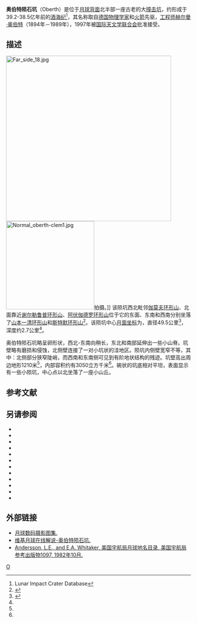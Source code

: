{{lunar crater data|
 image=Oberth crater 5053 med.jpg|
 caption=[[月球轨道器5号|月球轨道器5号]]拍摄的西向斜视图|
 latitude=62.49|
 N_or_S=N|
 longitude=154.84|
 E_or_W=E|
 diameter=49.5公里|
 depth=2.7公里|
 colong=207|
 eponym=[[赫尔曼·奥伯特|赫尔曼·奥伯特]]}}
'''奥伯特陨石坑'''（Oberth）是位于[[月球背面|月球背面]]北半部一座古老的大[[撞击坑|撞击坑]]，约形成于39.2-38.5亿年前的[[酒海纪|酒海纪]]<ref name=LICD>Lunar Impact Crater Database</ref>，其名称取自[[德国|德国]][[物理学家|物理学家]]和[[火箭|火箭]]先驱，[[工程师|工程师]][[赫尔曼·奥伯特|赫尔曼·奥伯特]]（1894年－1989年），1997年被[[国际天文学联合会|国际天文学联合会]]批准接受。

==描述== 
[[Image:Far_side_18.jpg|450px]] 
[[Image:Normal_oberth-clem1.jpg|240px]]拍摄。]] 
该陨坑西北毗邻[[伽莫夫环形山|伽莫夫环形山]]、北面靠近[[谢尔勒鲁普环形山|谢尔勒鲁普环形山]]、[[阿伏伽德罗环形山|阿伏伽德罗环形山]]位于它的东面、东南和西南分别坐落了[[山本一清环形山|山本一清环形山]]和[[斯特默环形山|斯特默环形山]]<ref>{{Cite web |url=http://planetarynames.wr.usgs.gov/images/Lunar/lac_17_wac.pdf |title=Crater Oberth on the map LAC-17. |access-date=2016-11-25 |archive-date=2016-12-13 |archive-url=https://web.archive.org/web/20161213003948/https://planetarynames.wr.usgs.gov/images/Lunar/lac_17_wac.pdf |dead-url=no }}</ref>。该陨坑中心[[月面坐标|月面坐标]]为{{Coord|62.49|N|154.84|E|globe:Moon|nogoogle=1|noosm=1}}，直径49.5公里<ref name="IAU">{{Cite web |url=http://planetarynames.wr.usgs.gov/Feature/4387 |title=Directory of the International Astronomical Union |accessdate=2016-11-25 |archive-date=2017-04-26 |archive-url=https://web.archive.org/web/20170426190729/https://planetarynames.wr.usgs.gov/Feature/4387 |dead-url=no }}</ref>，深度约2.7公里<ref name="LICD"/>。

奥伯特陨石坑略呈卵形状，西北-东南向稍长，东北和南部延伸出一些小山脊。坑壁略有磨损和侵蚀，北侧壁连接了一对小坑状的洼地区。陨坑内侧壁宽窄不等，其中：北侧部分狭窄陡峭，而西南和东南侧可见到有阶地状结构的残迹。坑壁高出周边地形1210米<ref name="LICD"/>，内部容积约有3050立方千米<ref name="LICD"/>。碗状的坑底相对平坦，表面显示有一些小陨坑，中心点以北坐落了一座小山丘。

==参考文献==
{{reflist}}

==另请参阅==
{{refbegin}}
* {{cite book
  | last1 = Andersson
  | first1 = L. E.
  | last2 = Whitaker
  | first2 = E. A.
  | authorlink2 = Ewen Whitaker
  | date = 1982
  | title = [[NASA|NASA]] Catalogue of Lunar Nomenclature
  | publisher = NASA RP-1097
  | ref = harv
  }}
* {{cite web
  | last = Blue
  | first = Jennifer
  | date = July 25, 2007
  | title = Gazetteer of Planetary Nomenclature
  | publisher = [[United_States_Geological_Survey|USGS]]
  | url = http://planetarynames.wr.usgs.gov/
  | accessdate = 2007-08-05
  | ref = harv
  | archive-date = 2013-02-13
  | archive-url = https://www.webcitation.org/6EOCinkK0?url=http://planetarynames.wr.usgs.gov/
  | dead-url = no
  }}
* {{cite book
  | last1 = Bussey
  | first1 = B.
  | authorlink1 = Ben Bussey
  | last2 = Spudis
  | first2 = P.
  | authorlink2 = Paul Spudis
  | date = 2004
  | title = The Clementine Atlas of the Moon
  | publisher = Cambridge University Press
  | location = New York
  | isbn = 978-0-521-81528-4
  | ref = harv
  }}
* {{cite book
  | last1 = Cocks
  | first1 = Elijah E.
  | last2 = Cocks
  | first2 = Josiah C.
  | date = 1995
  | title = Who's Who on the Moon: A Biographical Dictionary of Lunar Nomenclature
  | url = https://archive.org/details/isbn_9780936389271
  | publisher = Tudor Publishers
  | isbn = 978-0-936389-27-1
  | ref = harv
  }}
* {{cite web
  | last = McDowell
  | first = Jonathan
  | date = July 15, 2007
  | url = http://host.planet4589.org/astro/lunar/
  | title = Lunar Nomenclature
  | publisher = Jonathan's Space Report
  | accessdate = 2007-10-24
  | ref = harv
  | archive-date = 2018-12-25
  | archive-url = https://web.archive.org/web/20181225170156/http://host.planet4589.org/astro/lunar/
  | dead-url = no
  }}
* {{cite journal| last1 = Menzel| first1 = D. H.| last2 = Minnaert| first2 = M.| last3 = Levin| first3 = B.| last4 = Dollfus| first4 = A.| last5 = Bell| first5 = B.| title = Report on Lunar Nomenclature by the Working Group of Commission 17 of the IAU| doi = 10.1007/BF00171763| journal = Space Science Reviews| volume = 12| issue = 2| pages = 136–186| date = 1971| bibcode = 1971SSRv...12..136M| ref = harv}}
* {{cite book
  | first = Patrick
  | last = Moore
  | authorlink = Patrick Moore
  | date = 2001
  | title = On the Moon
  | url = https://archive.org/details/patrickmooreonmo00patr
  | publisher = Sterling Publishing Co.
  | isbn = 978-0-304-35469-6
  | ref = harv
  }}
* {{cite book
  | first = Fred W.
  | last = Price
  | date = 1988
  | title = The Moon Observer's Handbook
  | publisher = Cambridge University Press
  | isbn = 978-0-521-33500-3
  | ref = harv
  }}
* {{cite book
  | last = Rükl
  | first = Antonín
  | authorlink = Antonín Rükl
  | date = 1990
  | title = Atlas of the Moon
  | publisher = Kalmbach Books
  | isbn = 978-0-913135-17-4
  | ref = harv
  }}
* {{cite book
  | last = Webb
  | first = Rev. T. W.
  | authorlink = Thomas William Webb
  | date = 1962
  | title = Celestial Objects for Common Telescopes
  | url = https://archive.org/details/celestialobjects00webb
  | edition = 6th revised
  | publisher = Dover
  | isbn = 978-0-486-20917-3
  | ref = harv
  }}
* {{cite book
  | first = Ewen A.
  | last = Whitaker
  | authorlink = Ewen Whitaker
  | date = 1999
  | title = Mapping and Naming the Moon
  | publisher = Cambridge University Press
  | isbn = 978-0-521-62248-6
  | ref = harv
  }}
* {{cite book
  | first = Peter T.
  | last = Wlasuk
  | date = 2000
  | title = Observing the Moon
  | publisher = Springer
  | isbn = 978-1-85233-193-1
  | ref = harv
 }}
{{refend}}

==外部链接==
*[http://www.lpi.usra.edu/resources/lunar_orbiter/bin/srch_nam.shtml?Oberth%7C0 月球数码摄影图集.] {{Wayback|url=http://www.lpi.usra.edu/resources/lunar_orbiter/bin/srch_nam.shtml?Oberth%7C0 |date=20201127013232 }}
*[http://the-moon.wikispaces.com/Oberth 维基月球在线解说-奥伯特陨石坑.] {{Wayback|url=http://the-moon.wikispaces.com/Oberth |date=20180531114138 }}
* [http://planet4589.org/astro/lunar/RP-1097.pdf Andersson, L.E., and E.A. Whitaker, 美国宇航局月球地名目录, 美国宇航局参考出版物1097, 1982年10月.]{{Wayback|url=http://planet4589.org/astro/lunar/RP-1097.pdf |date=20141006125838 }}

[[Category:月球环形山|O]]
{{月球環形山 (O-Q)}}